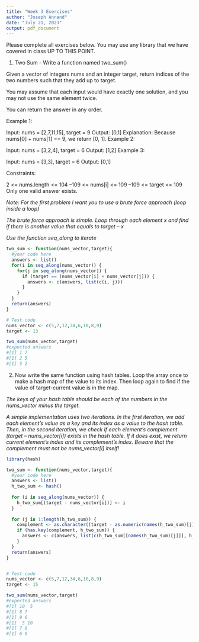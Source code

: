 ```yaml
---
title: "Week 3 Exercises"
author: "Joseph Annand"
date: "July 21, 2023"
output: pdf_document
---
```


Please complete all exercises below. You may use any library that we have covered in class UP TO THIS POINT. 

1) Two Sum - Write a function named two_sum()

Given a vector of integers nums and an integer target, return indices of the two numbers such that they add up to target.

You may assume that each input would have exactly one solution, and you may not use the same element twice.

You can return the answer in any order.

Example 1:

Input: nums = [2,7,11,15], target = 9
Output: [0,1]
Explanation: Because nums[0] + nums[1] == 9, we return [0, 1].
Example 2:

Input: nums = [3,2,4], target = 6
Output: [1,2]
Example 3:

Input: nums = [3,3], target = 6
Output: [0,1]

Constraints:

2 <= nums.length <= 104
–109 <= nums[i] <= 109
–109 <= target <= 109
Only one valid answer exists.
 

*Note: For the first problem I want you to use a brute force approach (loop inside a loop)* 

*The brute force approach is simple. Loop through each element x and find if there is another value that equals to target – x*

*Use the function seq_along to iterate*

```r
two_sum <- function(nums_vector,target){
  #your code here
  answers <- list()
  for(i in seq_along(nums_vector)) {
    for(j in seq_along(nums_vector)) {
      if (target == (nums_vector[i] + nums_vector[j])) {
        answers <- c(answers, list(c(i, j)))
      }
    }
  }
  return(answers)
}

# Test code
nums_vector <- c(5,7,12,34,6,10,8,9)
target <- 13

two_sum(nums_vector,target)
#expected answers
#[1] 1 7
#[1] 2 5
#[1] 5 2

```

2) Now write the same function using hash tables.
Loop the array once to make a hash map of the value to its index. Then loop again to find if the value of target-current value is in the map.

*The keys of your hash table should be each of the numbers in the nums_vector minus the target. *

*A simple implementation uses two iterations. In the first iteration, we add each element's value as a key and its index as a value to the hash table. Then, in the second iteration, we check if each element's complement (target – nums_vector[i]) exists in the hash table. If it does exist, we return current element's index and its complement's index. Beware that the complement must not be nums_vector[i] itself!*

```r
library(hash)

two_sum <- function(nums_vector,target){
  #your code here
  answers <- list()
  h_two_sum <- hash()
  
  for (i in seq_along(nums_vector)) {
    h_two_sum[(target - nums_vector[i])] <- i
  }
  
  for (j in 1:length(h_two_sum)) {
    complement <- as.character((target - as.numeric(names(h_two_sum)[j])))
    if (has.key(complement, h_two_sum)) {
      answers <- c(answers, list(c(h_two_sum[[names(h_two_sum)[j]]], h_two_sum[[complement]])))
    }
  }
  return(answers)
}


# Test code
nums_vector <- c(5,7,12,34,6,10,8,9)
target <- 15

two_sum(nums_vector,target)
#expected answers
#[1] 10  5
#[1] 8 7
#[1] 9 6
#[1]  5 10
#[1] 7 8
#[1] 6 9



```